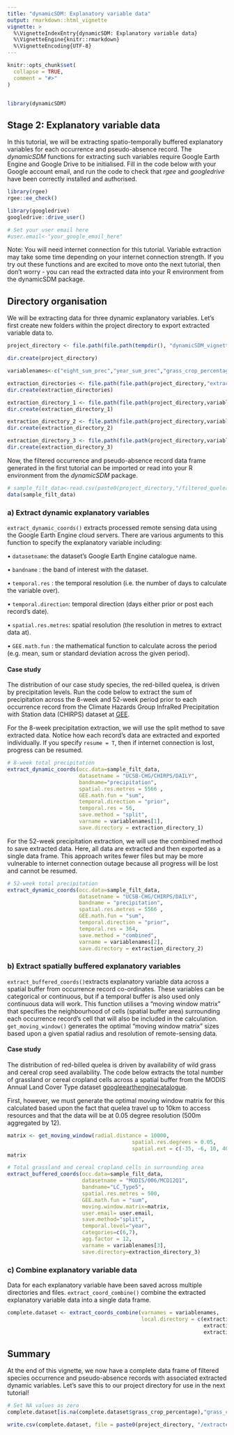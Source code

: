 ```yaml
---
title: "dynamicSDM: Explanatory variable data"
output: rmarkdown::html_vignette
vignette: >
  %\VignetteIndexEntry{dynamicSDM: Explanatory variable data}
  %\VignetteEngine{knitr::rmarkdown}
  %\VignetteEncoding{UTF-8}
---
```


```r
knitr::opts_chunk$set(
  collapse = TRUE,
  comment = "#>"
)
```

```r

```

```r
library(dynamicSDM)
```

## Stage 2: Explanatory variable data

In this tutorial, we will be extracting spatio-temporally buffered explanatory variables for each
occurrence and pseudo-absence record. The *dynamicSDM* functions for extracting such variables
require Google Earth Engine and Google Drive to be initialised. Fill in the code below with your
Google account email, and run the code to check that *rgee* and *googledrive* have been correctly
installed and authorised.

```r
library(rgee)
rgee::ee_check()

library(googledrive)
googledrive::drive_user()

# Set your user email here
#user.email<-"your_google_email_here"
```

Note: You will need internet connection for this tutorial. Variable extraction may take some time
depending on your internet connection strength. If you try out these functions and are excited to
move onto the next tutorial, then don’t worry - you can read the extracted data into your R
environment from the dynamicSDM package.

## Directory organisation 
We will be extracting data for three dynamic explanatory variables. Let’s
first create new folders within the project directory to export extracted variable data to.

```r
project_directory <- file.path(file.path(tempdir(), "dynamicSDM_vignette"))

dir.create(project_directory)

variablenames<-c("eight_sum_prec","year_sum_prec","grass_crop_percentage")

extraction_directories <- file.path(file.path(project_directory,"extraction"))
dir.create(extraction_directories)

extraction_directory_1 <- file.path(file.path(project_directory,variablenames[1]))
dir.create(extraction_directory_1)

extraction_directory_2 <- file.path(file.path(project_directory,variablenames[2]))
dir.create(extraction_directory_2)

extraction_directory_3 <- file.path(file.path(project_directory,variablenames[3]))
dir.create(extraction_directory_3)

```

Now, the filtered occurrence and pseudo-absence record data frame generated in the first tutorial
can be imported or read into your R environment from the *dynamicSDM* package.

```r
# sample_filt_data<-read.csv(paste0(project_directory,"/filtered_quelea_occ.csv"))
data(sample_filt_data)
```


### a)	Extract dynamic explanatory variables

`extract_dynamic_coords()` extracts processed remote sensing data using the Google Earth Engine
cloud servers. There are various arguments to this function to specify the explanatory variable
including:

•	`datasetname`: the dataset’s Google Earth Engine catalogue name.

•	`bandname` : the band of interest with the dataset.

•	`temporal.res` : the temporal resolution (i.e. the number of days to calculate the variable over).

•	`temporal.direction`: temporal direction (days either prior or post each record’s date).

• `spatial.res.metres`: spatial resolution (the resolution in metres to extract data at). 

•	`GEE.math.fun` : the mathematical function to calculate across the period (e.g. mean, sum or
standard deviation across the given period).

#### Case study

The distribution of our case study species, the red-billed quelea, is driven by precipitation
levels. Run the code below to extract the sum of precipitation across the 8-week and 52-week period
prior to each occurrence record from the Climate Hazards Group InfraRed Precipitation with Station
data (CHIRPS) dataset at
[GEE](https://developers.google.com/earth-engine/datasets/catalog/UCSB-CHG_CHIRPS_DAILY).

For the 8-week precipitation extraction, we will use the split method to save extracted data. Notice
how each record’s data are extracted and exported individually. If you specify `resume = T`, then if
internet connection is lost, progress can be resumed.

```r
# 8-week total precipitation
extract_dynamic_coords(occ.data=sample_filt_data,
                       datasetname = "UCSB-CHG/CHIRPS/DAILY",
                       bandname="precipitation",
                       spatial.res.metres = 5566 ,
                       GEE.math.fun = "sum",
                       temporal.direction = "prior",
                       temporal.res = 56,
                       save.method = "split",
                       varname = variablenames[1],
                       save.directory = extraction_directory_1)

```

For the 52-week precipitation extraction, we will use the combined method to save extracted data.
Here, all data are extracted and then exported as a single data frame. This approach writes fewer
files but may be more vulnerable to internet connection outage because all progress will be lost and
cannot be resumed.

```r
# 52-week total precipitation
extract_dynamic_coords(occ.data=sample_filt_data,
                       datasetname = "UCSB-CHG/CHIRPS/DAILY",
                       bandname = "precipitation",
                       spatial.res.metres = 5566 ,
                       GEE.math.fun = "sum",
                       temporal.direction = "prior",
                       temporal.res = 364,
                       save.method = "combined",
                       varname = variablenames[2],
                       save.directory = extraction_directory_2)
```


### b) Extract spatially buffered explanatory variables

`extract_buffered_coords() `extracts explanatory variable data across a spatial buffer from
occurrence record co-ordinates. These variables can be categorical or continuous, but if a temporal
buffer is also used only continuous data will work. This function utilises a “moving window matrix”
that specifies the neighbourhood of cells (spatial buffer area) surrounding each occurrence record’s
cell that will also be included in the calculation. `get_moving_window()` generates the optimal
“moving window matrix” sizes based upon a given spatial radius and resolution of remote-sensing
data.

#### Case study

The distribution of red-billed quelea is driven by availability of wild grass and cereal crop seed
availability. The code below extracts the total number of grassland or cereal cropland cells across
a spatial buffer from the MODIS Annual Land Cover Type dataset
[googleearthenginecatalogue](https://developers.google.com/earth-engine/datasets/catalog/MODIS_061_MCD12Q1#bands).

First, however, we must generate the optimal moving window matrix for this calculated based upon the
fact that quelea travel up to 10km to access resources and that the data will be at 0.05 degree
resolution (500m aggregated by 12).

```r
matrix <- get_moving_window(radial.distance = 10000,
                                        spatial.res.degrees = 0.05,
                                        spatial.ext = c(-35, -6, 10, 40))
matrix
```


```r
# Total grassland and cereal cropland cells in surrounding area
extract_buffered_coords(occ.data=sample_filt_data,
                        datasetname = "MODIS/006/MCD12Q1",
                        bandname="LC_Type5",
                        spatial.res.metres = 500,
                        GEE.math.fun = "sum",
                        moving.window.matrix=matrix,
                        user.email= user.email,
                        save.method="split",
                        temporal.level="year",
                        categories=c(6,7),
                        agg.factor = 12,
                        varname = variablenames[3],
                        save.directory=extraction_directory_3)
```


### c) Combine explanatory variable data

Data for each explanatory variable have been saved across multiple directories and files.
`extract_coord_combine()` combine the extracted explanatory variable data into a single data frame.

```r
complete.dataset <- extract_coords_combine(varnames = variablenames,
                                           local.directory = c(extraction_directory_1,
                                                               extraction_directory_2,
                                                               extraction_directory_3))
```

## Summary

At the end of this vignette, we now have a complete data frame of filtered species occurrence and
pseudo-absence records with associated extracted dynamic variables. Let’s save this to our project
directory for use in the next tutorial!


```r
# Set NA values as zero 
complete.dataset[is.na(complete.dataset$grass_crop_percentage),"grass_crop_percentage"]<-0

write.csv(complete.dataset, file = paste0(project_directory, "/extracted_quelea_occ.csv"))

```


